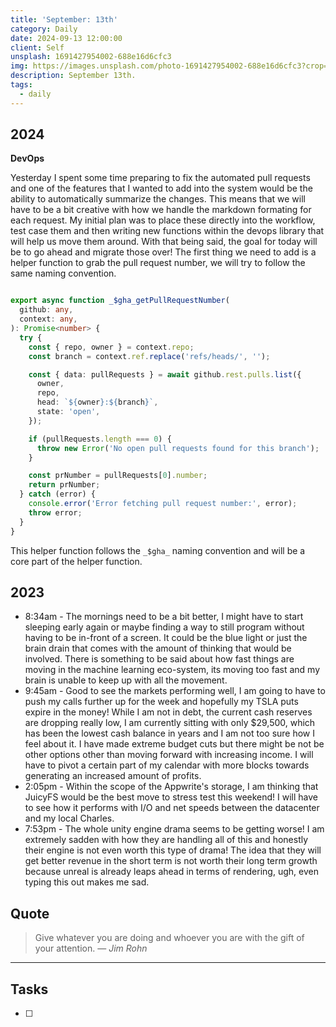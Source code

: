 ```yaml
---
title: 'September: 13th'
category: Daily
date: 2024-09-13 12:00:00
client: Self
unsplash: 1691427954002-688e16d6cfc3
img: https://images.unsplash.com/photo-1691427954002-688e16d6cfc3?crop=entropy&cs=srgb&fm=jpg&ixid=MnwzNjM5Nzd8MHwxfHJhbmRvbXx8fHx8fHx8fDE2ODE3NDg2ODY&ixlib=rb-4.0.3&q=85
description: September 13th. 
tags:
  - daily
---
```



## 2024

**DevOps**

Yesterday I spent some time preparing to fix the automated pull requests and one of the features that I wanted to add into the system would be the ability to automatically summarize the changes.
This means that we will have to be a bit creative with how we handle the markdown formating for each request.
My initial plan was to place these directly into the workflow, test case them and then writing new functions within the devops library that will help us move them around.
With that being said, the goal for today will be to go ahead and migrate those over!
The first thing we need to add is a helper function to grab the pull request number, we will try to follow the same naming convention.

```ts

export async function _$gha_getPullRequestNumber(
  github: any,
  context: any,
): Promise<number> {
  try {
    const { repo, owner } = context.repo;
    const branch = context.ref.replace('refs/heads/', '');

    const { data: pullRequests } = await github.rest.pulls.list({
      owner,
      repo,
      head: `${owner}:${branch}`,
      state: 'open',
    });

    if (pullRequests.length === 0) {
      throw new Error('No open pull requests found for this branch');
    }

    const prNumber = pullRequests[0].number;
    return prNumber;
  } catch (error) {
    console.error('Error fetching pull request number:', error);
    throw error;
  }
}

```

This helper function follows the `_$gha_` naming convention and will be a core part of the helper function.

## 2023
- 8:34am - The mornings need to be a bit better, I might have to start sleeping early again or maybe finding a way to still program without having to be in-front of a screen. It could be the blue light or just the brain drain that comes with the amount of thinking that would be involved. There is something to be said about how fast things are moving in the machine learning eco-system, its moving too fast and my brain is unable to keep up with all the movement. 
- 9:45am - Good to see the markets performing well, I am going to have to push my calls further up for the week and hopefully my TSLA puts expire in the money! While I am not in debt, the current cash reserves are dropping really low, I am currently sitting with only $29,500, which has been the lowest cash balance in years and I am not too sure how I feel about it. I have made extreme budget cuts but there might be not be other options other than moving forward with increasing income. I will have to pivot a certain part of my calendar with more blocks towards generating an increased amount of profits.
- 2:05pm - Within the scope of the Appwrite's storage, I am thinking that JuicyFS would be the best move to stress test this weekend! I will have to see how it performs with I/O and net speeds between the datacenter and my local Charles. 
- 7:53pm - The whole unity engine drama seems to be getting worse! I am extremely sadden with how they are handling all of this and honestly their engine is not even worth this type of drama! The idea that they will get better revenue in the short term is not worth their long term growth because unreal is already leaps ahead in terms of rendering, ugh, even typing this out makes me sad. 

## Quote

> Give whatever you are doing and whoever you are with the gift of your attention.
> — <cite>Jim Rohn</cite>

---

## Tasks

- [ ]
